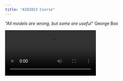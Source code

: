 ```yaml
---
title: "AIO2023 Course"
---
```


*"All models are wrong, but some are useful"* George Box

![](intro.mov)
